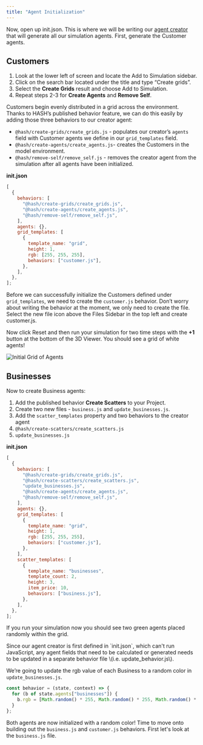 ```yaml
---
title: "Agent Initialization"
---
```


Now, open up init.json. This is where we will be writing our [agent creator](/docs/simulations/create/agents/initial-state) that will generate all our simulation agents. First, generate the Customer agents.

## Customers

1. Look at the lower left of screen and locate the Add to Simulation sidebar.
1. Click on the search bar located under the title and type “Create grids”.
1. Select the **Create Grids** result and choose Add to Simulation.
1. Repeat steps 2-3 for **Create Agents** and **Remove Self**.

Customers begin evenly distributed in a grid across the environment. Thanks to HASH’s published behavior feature, we can do this easily by adding those three behaviors to our creator agent:

- `@hash/create-grids/create_grids.js` - populates our creator’s `agents` field with Customer agents we define in our `grid_templates` field.
- `@hash/create-agents/create_agents.js`- creates the Customers in the model environment.
- `@hash/remove-self/remove_self.js` - removes the creator agent from the simulation after all agents have been initialized.

**init.json**

```javascript
[
  {
    behaviors: [
      "@hash/create-grids/create_grids.js",
      "@hash/create-agents/create_agents.js",
      "@hash/remove-self/remove_self.js",
    ],
    agents: {},
    grid_templates: [
      {
        template_name: "grid",
        height: 1,
        rgb: [255, 255, 255],
        behaviors: ["customer.js"],
      },
    ],
  },
];
```

Before we can successfully initialize the Customers defined under `grid_templates`, we need to create the `customer.js` behavior. Don’t worry about writing the behavior at the moment, we only need to create the file. Select the new file icon above the Files Sidebar in the top left and create customer.js.

Now click Reset and then run your simulation for two time steps with the **+1** button at the bottom of the 3D Viewer. You should see a grid of white agents!

![Initial Grid of Agents](https://cdn-us1.hash.ai/site/docs/screen-shot-2020-12-17-at-10.38.46-am.png)

## Businesses

Now to create Business agents:

1. Add the published behavior **Create Scatters** to your Project.
1. Create two new files - `business.js` and `update_businesses.js`.
1. Add the `scatter_templates` property and two behaviors to the creator agent
1. `@hash/create-scatters/create_scatters.js`
1. `update_businesses.js`

**init.json**

```javascript
[
  {
    behaviors: [
      "@hash/create-grids/create_grids.js",
      "@hash/create-scatters/create_scatters.js",
      "update_businesses.js",
      "@hash/create-agents/create_agents.js",
      "@hash/remove-self/remove_self.js",
    ],
    agents: {},
    grid_templates: [
      {
        template_name: "grid",
        height: 1,
        rgb: [255, 255, 255],
        behaviors: ["customer.js"],
      },
    ],
    scatter_templates: [
      {
        template_name: "businesses",
        template_count: 2,
        height: 3,
        item_price: 10,
        behaviors: ["business.js"],
      },
    ],
  },
];
```

If you run your simulation now you should see two green agents placed randomly within the grid.

<Hint style="info">
  Since our agent creator is first defined in `init.json`, which can't run
  JavaScript, any agent fields that need to be calculated or generated needs to
  be updated in a separate behavior file \(i.e. update_behavior.js\).
</Hint>

We’re going to update the rgb value of each Business to a random color in `update_businesses.js`.

<Tabs>
<Tab title="update_businesses.js" >

```javascript
const behavior = (state, context) => {
  for (b of state.agents["businesses"]) {
    b.rgb = [Math.random() * 255, Math.random() * 255, Math.random() * 255];
  }
};
```

</Tab>
</Tabs>

Both agents are now initialized with a random color! Time to move onto building out the `business.js` and `customer.js` behaviors. First let's look at the `business.js` file.
